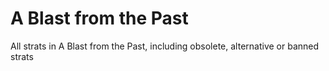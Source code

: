


# A Blast from the Past

All strats in A Blast from the Past, including obsolete, alternative or banned strats

<DocCardList />
